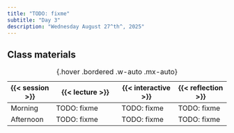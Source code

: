 ```yaml
---
title: "TODO: fixme"
subtitle: "Day 3"
description: "Wednesday August 27^th^, 2025"
---
```


## Class materials

| {{< session >}} | {{< lecture >}}        | {{< interactive >}} | {{< reflection >}} |
|-----------------|------------------------|---------------------|-------------------|
| Morning         | TODO: fixme | TODO: fixme  | TODO: fixme |
| Afternoon       | TODO: fixme  | TODO: fixme  | TODO: fixme |
: {.hover .bordered .w-auto .mx-auto} 